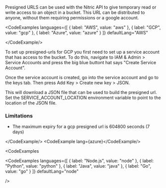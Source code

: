 Presigned URLS can be used with the Nitric API to give temporary read or write access to an object in a bucket. This URL can be distributed to anyone, without them requiring permissions or a google account.

<CodeExamples 
	languages={[
	{
		label: "AWS",
		value: "aws"
	}, {
		label: "GCP",
		value: "gcp"
	}, {
		label: "Azure",
		value: "azure"
	}
	]}
	defaultLang="AWS"
>
<CodeExample lang={aws}></CodeExample/>
<CodeExample lang={gcp}>

To set up presigned-urls for GCP you first need to set up a service account that has access to the bucket. To do this, navigate to IAM & Admin > Service Accounts and press the big blue buttont hat says "Create Service Account".

Once the service account is created, go into the service account and go to the keys tab. Then press Add Key > Create new key > JSON.

This will download a JSON file that can be used to build the presigned url. Set the SERVICE_ACCOUNT_LOCATION environment variable to point
to the location of the JSON file.

### Limitations

- The maximum expiry for a gcp presigned url is 604800 seconds (7 days)

</CodeExample/>
<CodeExample lang={azure}</CodeExample/>

<CodeExamples

<CodeExamples 
	languages={[
	{
		label: "Node.js",
		value: "node"
	},
	{
		label: "Python",
		value: "python"
	},
	{
		label: "Java",
		value: "java"
	},
	{
		label: "Go",
		value: "go"
	}
	]}
	defaultLang="node"
>

<CodeSnippet snippet="nitrictech/node-sdk/examples/storage/presignedurl.ts" />

<CodeSnippet snippet="nitrictech/python-sdk/examples/storage/presigned_url.py" />

<CodeSnippet snippet="nitrictech/java-sdk/examples/src/main/java/examples/storage/PreSignedUrl.java" />

<CodeSnippet snippet="nitrictech/go-sdk/examples/storage/presignedurl.go" />

</CodeExamples>
/>
